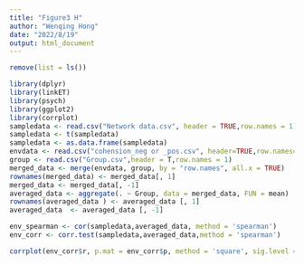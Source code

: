 ---
title: "Figure3 H"
author: "Wenqing Hong"
date: "2022/8/19"
output: html_document
---

```{r}
remove(list = ls())
```

```{r}
library(dplyr)
library(linkET)
library(psych)
library(ggplot2)
library(corrplot)
sampledata <- read.csv("Network data.csv", header = TRUE,row.names = 1)
sampledata <- t(sampledata)
sampledata <- as.data.frame(sampledata)
envdata <- read.csv("cohension_neg or _pos.csv", header=TRUE,row.names=1)
group <- read.csv("Group.csv",header = T,row.names = 1)
merged_data <- merge(envdata, group, by = "row.names", all.x = TRUE)
rownames(merged_data) <- merged_data[, 1]
merged_data <- merged_data[, -1]
averaged_data <- aggregate(. ~ Group, data = merged_data, FUN = mean)
rownames(averaged_data ) <- averaged_data [, 1]
averaged_data  <- averaged_data [, -1]
```


```{r}
env_spearman <- cor(sampledata,averaged_data, method = 'spearman')
env_corr <- corr.test(sampledata,averaged_data,method = 'spearman')
```


```{r}
corrplot(env_corr$r, p.mat = env_corr$p, method = 'square', sig.level = 0.05,  tl.cex = 0.8,tl.col = "black" ,outline = TRUE,is.corr = T)

```

